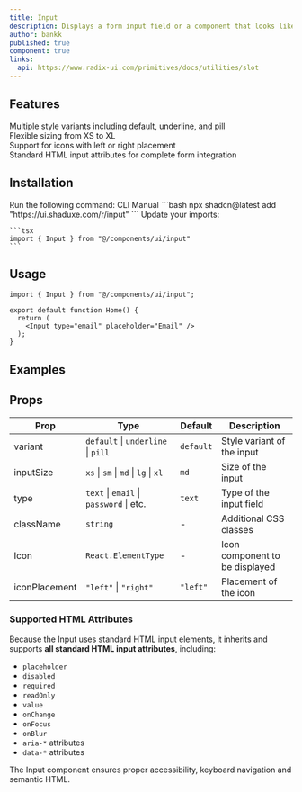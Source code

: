 ```yaml
---
title: Input
description: Displays a form input field or a component that looks like an input field.
author: bankk
published: true
component: true
links:
  api: https://www.radix-ui.com/primitives/docs/utilities/slot
---
```


## Features

<div className="mt-6 grid gap-4">
  <div className="flex items-center gap-2">
    <IconCheck className="size-5 text-green-500" />
    <span>Multiple style variants including default, underline, and pill</span>
  </div>
  <div className="flex items-center gap-2">
    <IconCheck className="size-5 text-green-500" />
    <span>Flexible sizing from XS to XL</span>
  </div>
  <div className="flex items-center gap-2">
    <IconCheck className="size-5 text-green-500" />
    <span>Support for icons with left or right placement</span>
  </div>
  <div className="flex items-center gap-2">
    <IconCheck className="size-5 text-green-500" />
    <span>Standard HTML input attributes for complete form integration</span>
  </div>
</div>

## Installation

<Steps>
  <Step>
    Run the following command:
    <Tabs defaultValue="cli">
    <TabsList>
      <TabsTrigger value="cli">CLI</TabsTrigger>
      <TabsTrigger value="manual">Manual</TabsTrigger>
    </TabsList>
      <TabsContent value="cli">
        ```bash
        npx shadcn@latest add "https://ui.shaduxe.com/r/input"
        ```
      </TabsContent>
      <TabsContent value="manual">
        <ComponentSource name="input" />
      </TabsContent>
    </Tabs>
  </Step>
  <Step>
    Update your imports:
    
    ```tsx
    import { Input } from "@/components/ui/input"
    ```
  </Step>
</Steps>

## Usage

```tsx {1,5} showLineNumbers
import { Input } from "@/components/ui/input";

export default function Home() {
  return (
    <Input type="email" placeholder="Email" />
  );
}
```

## Examples

<ComponentPreview name="input-demo" />

## Props

| Prop          | Type                                    | Default   | Description                    |
| ------------- | --------------------------------------- | --------- | ------------------------------ |
| variant       | `default` \| `underline` \| `pill`      | `default` | Style variant of the input     |
| inputSize     | `xs` \| `sm` \| `md` \| `lg` \| `xl`    | `md`      | Size of the input              |
| type          | `text` \| `email` \| `password` \| etc. | `text`    | Type of the input field        |
| className     | `string`                                | -         | Additional CSS classes         |
| Icon          | `React.ElementType`                     | -         | Icon component to be displayed |
| iconPlacement | `"left"` \| `"right"`                   | `"left"`  | Placement of the icon          |

### Supported HTML Attributes

Because the Input uses standard HTML input elements, it inherits and supports **all standard HTML input attributes**, including:

- `placeholder`
- `disabled`
- `required`
- `readOnly`
- `value`
- `onChange`
- `onFocus`
- `onBlur`
- `aria-*` attributes
- `data-*` attributes

The Input component ensures proper accessibility, keyboard navigation and semantic HTML.
